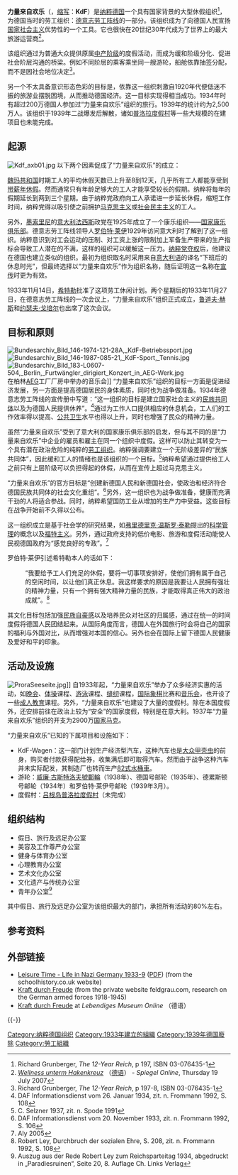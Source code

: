 {{Infobox Government agency
|agency_name   = 力量来自欢乐
|nativename    = Kraft durch Freude
|nativename_a  = 
|nativename_r  = 
|logo          = KdF Symbol.svg
|logo_width    = 200px
|logo_caption  = 标志
|seal          = 
|seal_width    = 
|seal_caption  = 
|picture       =
|formed      = 1933年
|dissolved     = 1939年
|jurisdiction  = {{flagicon|Nazi Germany}} [[纳粹德国|纳粹德国]]
|region_code   = 
|agency_type   = 劳工组织
|parent_agency = [[File:Deutsche_Arbeitsfront.svg|border]] [[德意志劳工阵线|德意志劳工阵线]]
|child1_agency =  
|child2_agency = 
|keydocument1=
|website       =
|footnotes     = 
}}

'''力量来自欢乐'''（{{lang-de|Kraft durch Freude}}，[[缩写|缩写]]：'''KdF'''）是[[纳粹德国|纳粹德国]]一个具有国家背景的大型休假组织<ref name="Grunberger197">Richard Grunberger, ''The 12-Year Reich'', p 197, ISBN 03-076435-1</ref>，为德国当时的劳工组织：[[德意志劳工阵线|德意志劳工阵线]]的一部分。该组织成为了向德国人民宣扬[[国家社会主义|国家社会主义]]优势性的一个工具。它也很快在20世纪30年代成为了世界上的最大旅游运营商<ref>''[http://www.spiegel.de/reise/aktuell/0,1518,494971,00.html Wellness unterm Hakenkreuz] {{Wayback|url=http://www.spiegel.de/reise/aktuell/0,1518,494971,00.html |date=20120609094906 }}''（[[德语|德语]]） - ''Spiegel Online'', Thursday 19 July 2007</ref>。

该组织通过为普通大众提供原属[[中产阶级|中产阶级]]的度假活动，而成为缓和阶级分化、促进社会阶层沟通的桥梁。例如不同阶层的乘客乘坐同一艘游轮，船舱依靠抽签分配，而不是因社会地位决定<ref>Richard Grunberger, ''The 12-Year Reich'', p 197-8, ISBN 03-076435-1</ref>。

另一个不太具备意识形态色彩的目标是，依靠这一组织刺激自1920年代便低迷不振的旅游业摆脱困境，从而推动德国经济。这一目标实现得相当成功。1934年时有超过200万德国人参加过“力量来自欢乐”组织的旅行。1939年的统计约为2,500万人。该组织于1939年二战爆发后解散，诸如[[普洛拉度假村|普洛拉度假村]]等一些大规模的在建项目也未能完成。

==起源==
[[File:Kdf_axb01.jpg|thumb]]
以下两个因素促成了“力量来自欢乐”的成立：

[[魏玛共和国|魏玛共和国]]时期工人的平均休假天数已上升至8到12天，几乎所有工人都能享受到[[带薪休假|带薪年休假]]。然而通常只有年龄足够大的工人才能享受较长的假期。纳粹将每年的假期延长到两到三个星期。由于纳粹党政府向工人承诺进一步延长休假，缩短工作时间，纳粹党得以吸引使之前拥护[[马克思主义|马克思主义]]或[[社会民主主义|社会民主主义]]的工人。

另外，[[墨索里尼|墨索里尼]]的[[意大利|意大利]][[法西斯|法西斯]]政党在1925年成立了一个康乐组织——[[国家康乐俱乐部|国家康乐俱乐部]]。德意志劳工阵线领导人[[罗伯特·莱伊|罗伯特·莱伊]]1929年访问意大利时了解到了这一组织。纳粹意识到对工会运动的压制、对工资上涨的限制加上军备生产带来的生产指标会导致工人潜在的不满，这样的组织可以缓解这一压力。[[纳粹党夺权|纳粹党夺权]]后，他建议在德国也建立类似的组织。最初为组织取名时采用来自[[意大利语|意大利语]]的译名“下班后的休息时光”，但最终选择以“力量来自欢乐”作为组织名称，随后证明这一名称在[[政治宣传|宣传]]时更为有效。

1933年11月14日，[[希特勒|希特勒]]批准了这项劳工休闲计划。两个星期后的1933年11月27日，在德意志劳工阵线的一次会议上，“力量来自欢乐”组织正式成立，[[鲁道夫·赫斯|鲁道夫·赫斯]]和[[约瑟夫·戈培尔|约瑟夫·戈培尔]]也出席了这次会议。

==目标和原则==
[[File:Bundesarchiv_Bild_146-1974-121-28A,_KdF-Betriebssport.jpg|thumb]]
[[File:Bundesarchiv_Bild_146-1987-085-21,_KdF-Sport,_Tennis.jpg|thumb]]
[[File:Bundesarchiv_Bild_183-L0607-504,_Berlin,_Furtwängler_dirigiert_Konzert_in_AEG-Werk.jpg|thumb]]在柏林[[AEG|AEG]]工厂厂房中举办的音乐会]]
“力量来自欢乐”组织的目标一方面是促进经济发展，另一方面是提高德国居民的身体素质，同时也为战争做准备。1934年德意志劳工阵线的宣传册中写道：“这一组织的目标是建立国家社会主义的[[民族共同体|民族共同体]]以及为德国人民提供休养”。<ref>DAF Informationsdienst vom 26. Januar 1934, zit. n. Frommann 1992, S. 108</ref>通过为工作人口提供相应的休息机会，工人们的工作效率得以提高、[[公共卫生|公共卫生]]水平也得以上升，同时也增强了民众的精神力量。

虽然“力量来自欢乐”受到了意大利的国家康乐俱乐部的启发，但与其不同的是“力量来自欢乐”中企业的雇员和雇主在同一个组织中度假。这样可以防止其转变为一个具有潜在政治危险的纯粹的[[劳工运动|劳工组织]]。纳粹强调要建立一个无阶级差异的“民族共同体”，因此缓和工人的情绪也是该组织的一个目标。<ref>C. Selzner 1937, zit. n. Spode 1991</ref>纳粹希望通过提供给工人之前只有上层阶级可以负担得起的休假，从而在宣传上超过马克思主义。

“力量来自欢乐”的官方目标是“创建新德国人民和新德国社会，使政治和经济符合德国民族共同体的社会文化重组”。<ref>DAF Informationsdienst vom 20. November 1933, zit. n. Frommann 1992, S. 106</ref>另外，这一组织也为战争做准备，健康而充满干劲的人将适合参战。同时，纳粹希望国防工业从增加的生产力中受益。这些目标在战争开始前不久得以公布。

这一组织成立是基于社会学的研究结果，如[[弗里德里克·温斯罗·泰勒|弗里德里克·温斯罗·泰勒]]提出的[[科学管理|科学管理]]的概念以及[[福特主义|福特主义]]。另外，通过政府支持的低价电影、旅游和度假活动能使人民视德国政府为“感觉良好的专政”。<ref>Aly 2005</ref>

罗伯特·莱伊引述希特勒本人的话如下：

:“我要给予工人们充足的休假，要将一切事项安排好，使他们拥有属于自己的空闲时间，以让他们真正休息。我这样要求的原因是我要让人民拥有强壮的精神力量，只有一个拥有强大精神力量的民族，才能取得真正伟大的政治成就”。<ref>Robert Ley, Durchbruch der sozialen Ehre, S. 208, zit. n. Frommann 1992, S. 108</ref>

其文化目标包括加强[[爱国主义|民族自豪感]]以及培养民众对社区的归属感，通过在统一的时间度假将德国人民团结起来。从国际角度而言，德国人在外国旅行时会将自己的国家的福利与外国对比，从而增强对本国的信心。另外也会在国际上留下德国人民健康及爱好和平的印象。

==活动及设施==
[[File:ProraSeeseite.jpg|thumb]]]]
自1933年起，“力量来自欢乐”举办了众多经济实惠的活动，如[[晚会|晚会]]、[[体操|体操]]课程、[[游泳|游泳]]课程、[[缝纫|缝纫]]课程，[[国际象棋|国际象棋]]比赛和[[音乐会|音乐会]]，也开设了一些[[成人教育|成人教育]]课程。另外，“力量来自欢乐”也建设了大量的度假村。除在本国度假外，还安排前往在政治上较为“安全”的国家度假，特别是在意大利。1937年“力量来自欢乐”组织的开支为2900万[[国家马克|国家马克]]。

“力量来自欢乐”已知的下属项目和设施如下：

*KdF-Wagen：这一部门计划生产经济型汽车，这种汽车也是[[大众甲壳虫|大众甲壳虫]]的前身，购买者付款获得配给券，收集满后即可取得汽车。然而由于战争这种汽车并未实际配发，其制造厂也转而生产[[82式水桶車|82式水桶車]]。
*游轮：[[威廉·古斯特洛夫號郵輪|威廉·古斯特洛夫號郵輪]]（1938年）、德国号邮轮（1935年）、德累斯顿号邮轮（1934年）和罗伯特·莱伊号邮轮（1939年3月）。
*度假村：[[吕根岛|吕根岛]][[普洛拉度假村|普洛拉度假村]]（未完成）

==组织结构==
*假日、旅行及远足办公室
*美容及工作尊严办公室
*健身与体育办公室
*心理教育办公室
*艺术文化办公室
*文化遗产与传统办公室
*青年办公室<ref>Auszug aus der Rede Robert Ley zum Reichsparteitag 1934, abgedruckt in „Paradiesruinen“, Seite 20, 8. Auflage Ch. Links Verlag</ref>

其中假日、旅行及远足办公室为该组织最大的部门，承担所有活动的80%左右。

==参考资料==
{{Reflist}}

==外部链接==
* [http://www.schoolhistory.co.uk/year9links/nazigermany/leisure.pdf Leisure Time - Life in Nazi Germany 1933-9] {{Webarchive|url=https://wayback.archive-it.org/all/20080410175641/http://www.schoolhistory.co.uk/year9links/nazigermany/leisure.pdf |date=2008-04-10 }} ([[PDF|PDF]]) (from the schoolhistory.co.uk website)
* [http://www.feldgrau.com/KdF.html Kraft durch Freude]{{Wayback|url=http://www.feldgrau.com/KdF.html |date=20130605121709 }} (from the private website feldgrau.com, research on the German armed forces 1918-1945)
* [http://www.dhm.de/lemo/html/nazi/innenpolitik/kdf/index.html Kraft durch Freude]{{Wayback|url=http://www.dhm.de/lemo/html/nazi/innenpolitik/kdf/index.html |date=20130725052102 }} at ''Lebendiges Museum Online''  （德语）

{{-}}
{{納粹黨}}

{{Authority control}}
[[Category:纳粹德国组织|Category:纳粹德国组织]]
[[Category:1933年建立的組織|Category:1933年建立的組織]]
[[Category:1939年德国廢除|Category:1939年德国廢除]]
[[Category:勞工組織|Category:勞工組織]]
